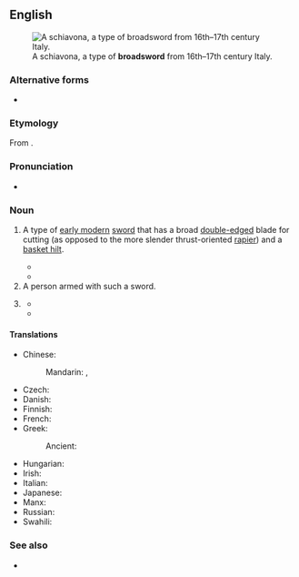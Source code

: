 {{also|broad sword}}
==English==
{{Wikipedia|Basket-hilted sword}}
[[File:Schiavona-Morges.jpg|thumb|right|A schiavona, a type of '''broadsword''' from 16th–17th century Italy.]]

===Alternative forms===
* {{l|en|broad sword}}

===Etymology===
From {{compound|en|broad|sword}}.

===Pronunciation===
* {{a|UK}} {{IPA|en|/ˈbɹɔːd.sɔːd/}}

===Noun===
{{en-noun}}

# {{lb|en|history}} A type of [[early modern]] [[sword]] that has a broad [[double-edged]] blade for cutting (as opposed to the more slender thrust-oriented [[rapier]]) and a [[basket hilt]].
#* {{quote-book
|en
|year=1861
|title=Athletic Sports and Recreations for Boys
|first=John George|last=Wood
|page=93
|url=https://books.google.com/books?id=YssDAAAAQAAJ&pg=PA93
|passage=The principal distinction between the '''broadsword''' and the rapier is, that the latter is formed only for thrusting, while the former is adapted for cutting also. Indeed, those who use the '''broadsword''' are, in my opinion, too apt to neglect the use of the point, and to give their attention almost exclusively to the cuts.
}}
#* {{quote-book
|en
|year=1995
|title=The Encyclopedia of the Sword
|first=Nick|last=Evangelista
|isbn=9780313278969
|page=79
|url=https://books.google.com/books?id=TyJ8ebnS1HMC&pg=PA79
|passage=One version of the '''broadsword''', the Highland '''broadsword''', was adopted as the national sword of Scotland.  Another, the ''schiavona'', was Italy's version of the weapon.
}}
# A person armed with such a sword.
# {{lb|en|colloquial|often|fantasy}} {{syn of|en|longsword}}
#* {{quote-book
|en
|year=1990
|year_published=1997
|chapter={{w|Conan the Magnificent}}
|title={{w|The Conan Chronicles II}}
|authorlink=Robert Jordan|first=Robert|last=Jordan
|passage=The Brythunian's arm drew back; the ancient '''broadsword''' with its strange, clawed quillons arcked spinning through the air.
}}
#* {{quote-book
|en
|year=2013
|first=Colin|last=Brown
|chapter=1415 Azincourt
|title=Glory and B*llocks: The Truth Behind Ten Defining Events in British History
|url=https://books.google.com/books?id=aZucAwAAQBAJ&pg=PA46
|isbn=9781780744438
|page=46
|passage=Henry carried a heavy '''broadsword''' with a cruciform hilt, and a decorated dagger on his hip known as a ''misericord'' because its blade could release souls.  The English knights and men-at-arms carried '''broadswords''', maces for smashing skulls and the murderous pole-axe, combining a spear with an axehead about five feet long.
}}

====Translations====
{{trans-top|longsword with a broad cutting blade}}
* Chinese:
*: Mandarin: {{t|cmn|闊劍}}, {{t|cmn|阔剑|tr=kuòjiàn}}
* Czech: {{t|cs|široký meč|m}}
* Danish: {{t-needed|da}}
* Finnish: {{t|fi|leveämiekka}}
* French: {{t+|fr|estramaçon|m}}
* Greek:
*: Ancient: {{t|grc|ῥομφαία|f}}
{{trans-mid}}
* Hungarian: {{t+|hu|pallos}}
* Irish: {{t|ga|claíomh leathan|m}}
* Italian: {{t|it|spadone|m}}
* Japanese: {{t|ja|ブロードソード|tr=burōdosōdo}}
* Manx: {{t|gv|cliwe daa laue|m}}
* Russian: {{t+|ru|пала́ш|m}} {{qualifier|usually single-edged}}
* Swahili: {{t|sw|upanga mpana}}
{{trans-bottom}}

===See also===
* {{l|en|falchion}}

{{topics|en|Swords|Weapons}}